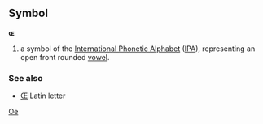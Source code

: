 ==Symbol==
'''ɶ'''

#a symbol of the [[International Phonetic Alphabet]] ([[IPA]]), representing an open front rounded [[vowel]].

===See also===
*[[Œ]] Latin letter

[[Category:IPA symbols|Oe]]